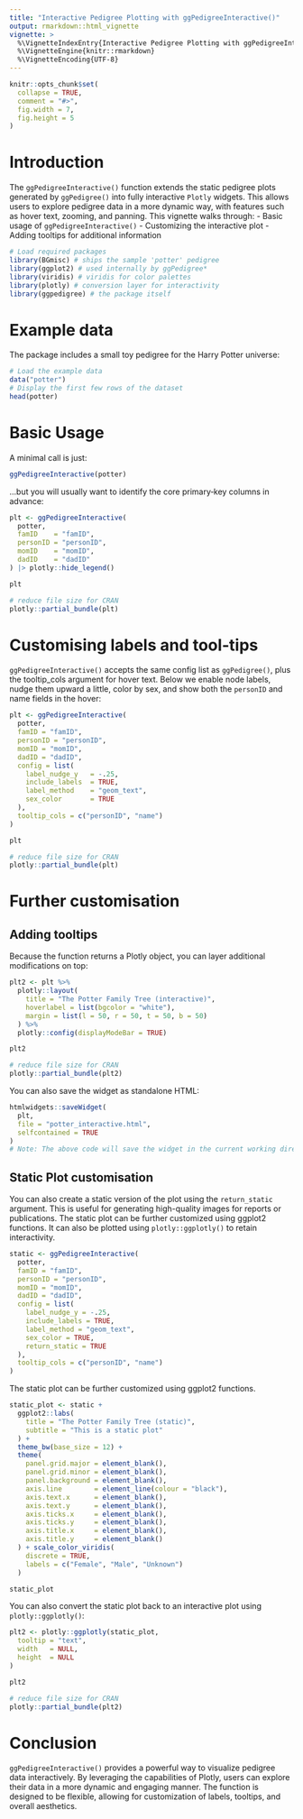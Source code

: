 ```yaml
---
title: "Interactive Pedigree Plotting with ggPedigreeInteractive()"
output: rmarkdown::html_vignette
vignette: >
  %\VignetteIndexEntry{Interactive Pedigree Plotting with ggPedigreeInteractive()}
  %\VignetteEngine{knitr::rmarkdown}
  %\VignetteEncoding{UTF-8}
---
```


```r
knitr::opts_chunk$set(
  collapse = TRUE,
  comment = "#>",
  fig.width = 7,
  fig.height = 5
)
```

# Introduction

The `ggPedigreeInteractive()` function extends the static pedigree plots generated by `ggPedigree()` into fully interactive `Plotly` widgets. This allows users to explore pedigree data in a more dynamic way, with features such as hover text, zooming, and panning.
This vignette walks through:
- Basic usage of `ggPedigreeInteractive()`
- Customizing the interactive plot
- Adding tooltips for additional information


```r
# Load required packages
library(BGmisc) # ships the sample 'potter' pedigree
library(ggplot2) # used internally by ggPedigree*
library(viridis) # viridis for color palettes
library(plotly) # conversion layer for interactivity
library(ggpedigree) # the package itself
```


# Example data
The package includes a small toy pedigree for the Harry Potter universe:

```r
# Load the example data
data("potter")
# Display the first few rows of the dataset
head(potter)
```


# Basic Usage

A minimal call is just:

```r
ggPedigreeInteractive(potter)
```

...but you will usually want to identify the core primary‑key columns in advance:

```r
plt <- ggPedigreeInteractive(
  potter,
  famID    = "famID",
  personID = "personID",
  momID    = "momID",
  dadID    = "dadID"
) |> plotly::hide_legend()
```

```r
plt
```

```r
# reduce file size for CRAN
plotly::partial_bundle(plt)
```


# Customising labels and tool‑tips

`ggPedigreeInteractive()` accepts the same config list as `ggPedigree()`, 
plus the tooltip_cols argument for hover text. Below we enable node labels, 
nudge them upward a little, color by sex, and show both the `personID` and name fields in the hover:

```r
plt <- ggPedigreeInteractive(
  potter,
  famID = "famID",
  personID = "personID",
  momID = "momID",
  dadID = "dadID",
  config = list(
    label_nudge_y   = -.25,
    include_labels  = TRUE,
    label_method    = "geom_text",
    sex_color       = TRUE
  ),
  tooltip_cols = c("personID", "name")
)

```
```r
plt
```

```r
# reduce file size for CRAN
plotly::partial_bundle(plt)
```

# Further customisation

## Adding tooltips

Because the function returns a Plotly object, you can layer additional modifications on top:

```r
plt2 <- plt %>%
  plotly::layout(
    title = "The Potter Family Tree (interactive)",
    hoverlabel = list(bgcolor = "white"),
    margin = list(l = 50, r = 50, t = 50, b = 50)
  ) %>%
  plotly::config(displayModeBar = TRUE)
```  
```r
plt2
```

```r
# reduce file size for CRAN
plotly::partial_bundle(plt2)
```
You can also save the widget as standalone HTML:

```r
htmlwidgets::saveWidget(
  plt,
  file = "potter_interactive.html",
  selfcontained = TRUE
)
# Note: The above code will save the widget in the current working directory.
```


## Static Plot customisation

You can also create a static version of the plot using the `return_static` argument. This is useful for generating high-quality images for reports or publications. The static plot can be further customized using ggplot2 functions. It can also be plotted using `plotly::ggplotly()` to retain interactivity.

```r
static <- ggPedigreeInteractive(
  potter,
  famID = "famID",
  personID = "personID",
  momID = "momID",
  dadID = "dadID",
  config = list(
    label_nudge_y = -.25,
    include_labels = TRUE,
    label_method = "geom_text",
    sex_color = TRUE,
    return_static = TRUE
  ),
  tooltip_cols = c("personID", "name")
)
```

The static plot can be further customized using ggplot2 functions. 
```r
static_plot <- static +
  ggplot2::labs(
    title = "The Potter Family Tree (static)",
    subtitle = "This is a static plot"
  ) +
  theme_bw(base_size = 12) +
  theme(
    panel.grid.major = element_blank(),
    panel.grid.minor = element_blank(),
    panel.background = element_blank(),
    axis.line        = element_line(colour = "black"),
    axis.text.x      = element_blank(),
    axis.text.y      = element_blank(),
    axis.ticks.x     = element_blank(),
    axis.ticks.y     = element_blank(),
    axis.title.x     = element_blank(),
    axis.title.y     = element_blank()
  ) + scale_color_viridis(
    discrete = TRUE,
    labels = c("Female", "Male", "Unknown")
  )

static_plot
```

You can also convert the static plot back to an interactive plot using `plotly::ggplotly()`:

```r
plt2 <- plotly::ggplotly(static_plot,
  tooltip = "text",
  width   = NULL,
  height  = NULL
)
```

```r
plt2
```

```r
# reduce file size for CRAN
plotly::partial_bundle(plt2)
```


# Conclusion

`ggPedigreeInteractive()` provides a powerful way to visualize pedigree data interactively. By leveraging the capabilities of Plotly, users can explore their data in a more dynamic and engaging manner. The function is designed to be flexible, allowing for customization of labels, tooltips, and overall aesthetics.

